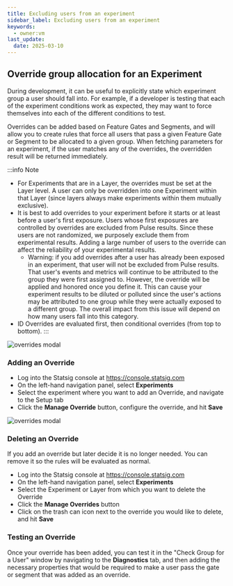 ```yaml
---
title: Excluding users from an experiment
sidebar_label: Excluding users from an experiment
keywords:
  - owner:vm
last_update:
  date: 2025-03-10
---
```


## Override group allocation for an Experiment

During development, it can be useful to explicitly state which experiment group a user should fall into. For example, if a developer is testing that each of the experiment conditions work as expected, they may want to force themselves into each of the different conditions to test.

Overrides can be added based on Feature Gates and Segments, and will allow you to create rules that force all users that pass a given Feature Gate or Segment to be allocated to a given group. When fetching parameters for an experiment, if the user matches any of the overrides, the overridden result will be returned immediately.

:::info Note
- For Experiments that are in a Layer, the overrides must be set at the Layer level. A user can only be overridden into one Experiment within that Layer (since layers always make experiments within them mutually exclusive).
- It is best to add overrides to your experiment before it starts or at least before a user's first exposure. Users whose first exposures are controlled by overrides are excluded from Pulse results. Since these users are not randomized, we purposely exclude them from experimental results. Adding a large number of users to the override can affect the reliability of your experimental results.
  - Warning: if you add overrides after a user has already been exposed in an experiment, that user will not be excluded from Pulse results. That user's events and metrics will continue to be attributed to the group they were first assigned to. However, the override will be applied and honored once you define it. This can cause your experiment results to be diluted or polluted since the user's actions may be attributed to one group while they were actually exposed to a different group. The overall impact from this issue will depend on how many users fall into this category.
- ID Overrides are evaluated first, then conditional overrides (from top to bottom).
:::

![overrides modal](/img/overrides-modal.png)

### Adding an Override

- Log into the Statsig console at https://console.statsig.com
- On the left-hand navigation panel, select **Experiments**
- Select the experiment where you want to add an Override, and navigate to the Setup tab
- Click the **Manage Override** button, configure the override, and hit **Save**

![overrides modal](/img/overrides-entry.png)

### Deleting an Override

If you add an override but later decide it is no longer needed. You can remove it so the rules will be evaluated as normal.

- Log into the Statsig console at https://console.statsig.com
- On the left-hand navigation panel, select **Experiments**
- Select the Experiment or Layer from which you want to delete the Override
- Click the **Manage Overrides** button
- Click on the trash can icon next to the override you would like to delete, and hit **Save**

### Testing an Override

Once your override has been added, you can test it in the "Check Group for a User" window by navigating to the **Diagnostics** tab, and then adding the necessary properties that would be required to make a user pass the gate or segment that was added as an override.
